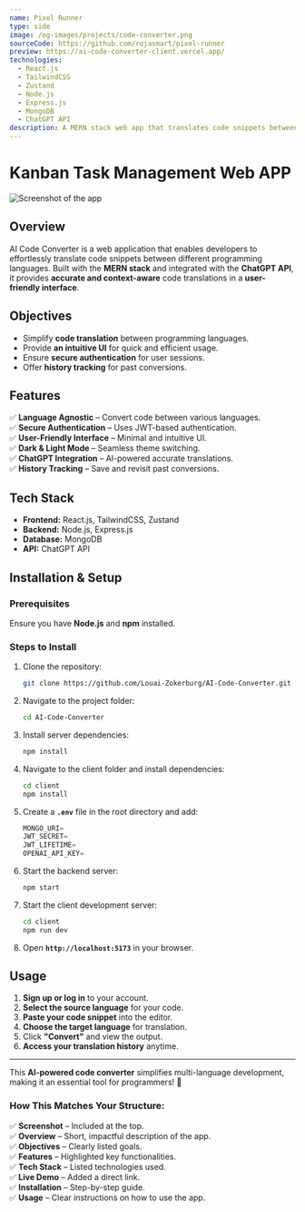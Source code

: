 ```yaml
---
name: Pixel Runner
type: side
image: /og-images/projects/code-converter.png
sourceCode: https://github.com/rojasmart/pixel-runner
preview: https://ai-code-converter-client.vercel.app/
technologies:
  - React.js
  - TailwindCSS
  - Zustand
  - Node.js
  - Express.js
  - MongoDB
  - ChatGPT API
description: A MERN stack web app that translates code snippets between programming languages using the ChatGPT API. It features authentication, a user-friendly interface, multi-theme support, and history tracking.
---
```


# **Kanban Task Management Web APP**

![Screenshot of the app](/og-images/projects/code-converter.png)

## **Overview**  
AI Code Converter is a web application that enables developers to effortlessly translate code snippets between different programming languages. Built with the **MERN stack** and integrated with the **ChatGPT API**, it provides **accurate and context-aware** code translations in a **user-friendly interface**.  

## **Objectives**  
- Simplify **code translation** between programming languages.  
- Provide **an intuitive UI** for quick and efficient usage.  
- Ensure **secure authentication** for user sessions.  
- Offer **history tracking** for past conversions.  

## **Features**  
✅ **Language Agnostic** – Convert code between various languages.  
✅ **Secure Authentication** – Uses JWT-based authentication.  
✅ **User-Friendly Interface** – Minimal and intuitive UI.  
✅ **Dark & Light Mode** – Seamless theme switching.  
✅ **ChatGPT Integration** – AI-powered accurate translations.  
✅ **History Tracking** – Save and revisit past conversions.  

## **Tech Stack**  
- **Frontend:** React.js, TailwindCSS, Zustand  
- **Backend:** Node.js, Express.js  
- **Database:** MongoDB  
- **API:** ChatGPT API  

## **Installation & Setup**  

### **Prerequisites**  
Ensure you have **Node.js** and **npm** installed.  

### **Steps to Install**  
1. Clone the repository:  
   ```bash
   git clone https://github.com/Louai-Zokerburg/AI-Code-Converter.git
   ```  
2. Navigate to the project folder:  
   ```bash
   cd AI-Code-Converter
   ```  
3. Install server dependencies:  
   ```bash
   npm install
   ```  
4. Navigate to the client folder and install dependencies:  
   ```bash
   cd client
   npm install
   ```  
5. Create a **`.env`** file in the root directory and add:  
   ```js
   MONGO_URI=
   JWT_SECRET=
   JWT_LIFETIME=
   OPENAI_API_KEY=
   ```  
6. Start the backend server:  
   ```bash
   npm start
   ```  
7. Start the client development server:  
   ```bash
   cd client
   npm run dev
   ```  
8. Open **`http://localhost:5173`** in your browser.  

## **Usage**  
1. **Sign up or log in** to your account.  
2. **Select the source language** for your code.  
3. **Paste your code snippet** into the editor.  
4. **Choose the target language** for translation.  
5. Click **"Convert"** and view the output.  
6. **Access your translation history** anytime.  

---

This **AI-powered code converter** simplifies multi-language development, making it an essential tool for programmers! 🚀  

### **How This Matches Your Structure:**
✅ **Screenshot** – Included at the top.  
✅ **Overview** – Short, impactful description of the app.  
✅ **Objectives** – Clearly listed goals.  
✅ **Features** – Highlighted key functionalities.  
✅ **Tech Stack** – Listed technologies used.  
✅ **Live Demo** – Added a direct link.  
✅ **Installation** – Step-by-step guide.  
✅ **Usage** – Clear instructions on how to use the app.  